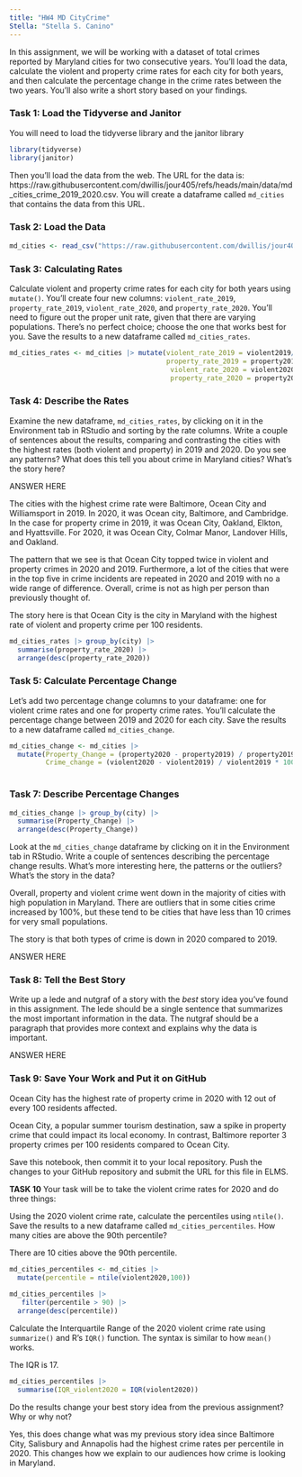 ```yaml
---
title: "HW4 MD CityCrime"
Stella: "Stella S. Canino"
---
```


In this assignment, we will be working with a dataset of total crimes reported by Maryland cities for two consecutive years. You'll load the data, calculate the violent and property crime rates for each city for both years, and then calculate the percentage change in the crime rates between the two years. You'll also write a short story based on your findings.

### Task 1: Load the Tidyverse and Janitor

You will need to load the tidyverse library and the janitor library

```r
library(tidyverse)
library(janitor)
```

Then you'll load the data from the web. The URL for the data is: https://raw.githubusercontent.com/dwillis/jour405/refs/heads/main/data/md_cities_crime_2019_2020.csv. You will create a dataframe called `md_cities` that contains the data from this URL.

### Task 2: Load the Data

```r
md_cities <- read_csv("https://raw.githubusercontent.com/dwillis/jour405/refs/heads/main/data/md_cities_crime_2019_2020.csv")

```
### Task 3: Calculating Rates

Calculate violent and property crime rates for each city for both years using `mutate()`. You'll create four new columns: `violent_rate_2019`, `property_rate_2019`, `violent_rate_2020`, and `property_rate_2020`. You'll need to figure out the proper unit rate, given that there are varying populations. There's no perfect choice; choose the one that works best for you. Save the results to a new dataframe called `md_cities_rates`.

```r

md_cities_rates <- md_cities |> mutate(violent_rate_2019 = violent2019/pop2019 * 100,
                                       property_rate_2019 = property2019/pop2019 * 100,
                                        violent_rate_2020 = violent2020/pop2020 * 100,
                                        property_rate_2020 = property2020/pop2020 * 100)


```

### Task 4: Describe the Rates

Examine the new dataframe, `md_cities_rates`, by clicking on it in the Environment tab in RStudio and sorting by the rate columns. Write a couple of sentences about the results, comparing and contrasting the cities with the highest rates (both violent and property) in 2019 and 2020. Do you see any patterns? What does this tell you about crime in Maryland cities? What's the story here?

ANSWER HERE

The cities with the highest crime rate were Baltimore, Ocean City and Williamsport in 2019.
In 2020, it was Ocean city, Baltimore, and Cambridge. In the case for property crime in 2019,
it was Ocean City, Oakland, Elkton, and Hyattsville. For 2020, it was Ocean City, Colmar Manor,
Landover Hills, and Oakland.

The pattern that we see is that Ocean City topped twice in violent and property
crimes in 2020 and 2019. Furthermore, a lot of the cities that were in the top five
in crime incidents are repeated in 2020 and 2019 with no a wide range of difference.
Overall, crime is not as high per person than previously thought of. 

The story here is that Ocean City is the city in Maryland with the highest rate
of violent and property crime per 100 residents. 

```r
md_cities_rates |> group_by(city) |>
  summarise(property_rate_2020) |>
  arrange(desc(property_rate_2020))

```


### Task 5: Calculate Percentage Change

Let's add two percentage change columns to your dataframe: one for violent crime rates and one for property crime rates. You'll calculate the percentage change between 2019 and 2020 for each city. Save the results to a new dataframe called `md_cities_change`.


```r
md_cities_change <- md_cities |> 
  mutate(Property_Change = (property2020 - property2019) / property2019 * 100,
         Crime_change = (violent2020 - violent2019) / violent2019 * 100)
                                        
```

### Task 7: Describe Percentage Changes

```r
md_cities_change |> group_by(city) |>
  summarise(Property_Change) |>
  arrange(desc(Property_Change))

```


Look at the `md_cities_change` dataframe by clicking on it in the Environment tab in RStudio. Write a couple of sentences describing the percentage change results. What's more interesting here, the patterns or the outliers? What's the story in the data?

Overall, property and violent crime went down in the majority of cities with high population
in Maryland. There are outliers that in some cities crime increased by 100%, but these tend to be
cities that have less than 10 crimes for very small populations.

The story is that both types of crime is down in 2020 compared to 2019.

ANSWER HERE

### Task 8: Tell the Best Story

Write up a lede and nutgraf of a story with the _best_ story idea you've found in this assignment. The lede should be a single sentence that summarizes the most important information in the data. The nutgraf should be a paragraph that provides more context and explains why the data is important.

ANSWER HERE

### Task 9: Save Your Work and Put it on GitHub

Ocean City has the highest rate of property crime in 2020 with 12 out of every 100 
residents affected.

Ocean City, a popular summer tourism destination, saw a spike in property crime
that could impact its local economy. In contrast, Baltimore reporter 3 property
crimes per 100 residents compared to Ocean City.

Save this notebook, then commit it to your local repository. Push the changes to your GitHub repository and submit the URL for this file in ELMS.

**TASK 10** 
Your task will be to take the violent crime rates for 2020 and do three things:

Using the 2020 violent crime rate, calculate the percentiles using `ntile()`. Save the results to a new dataframe called `md_cities_percentiles`. How many cities are above the 90th percentile?

There are 10 cities above the 90th percentile. 

```r

md_cities_percentiles <- md_cities |> 
  mutate(percentile = ntile(violent2020,100))
  
md_cities_percentiles |>
   filter(percentile > 90) |>
  arrange(desc(percentile))

```

Calculate the Interquartile Range of the 2020 violent crime rate using `summarize()` and R's `IQR()` function. The syntax is similar to how `mean()` works.

The IQR is 17. 

```r

md_cities_percentiles |> 
  summarise(IQR_violent2020 = IQR(violent2020))

```

Do the results change your best story idea from the previous assignment? Why or why not?

Yes, this does change what was my previous story idea since Baltimore City,
Salisbury and Annapolis had the highest crime rates per percentile in 2020.
This changes how we explain to our audiences how crime is looking in Maryland.



